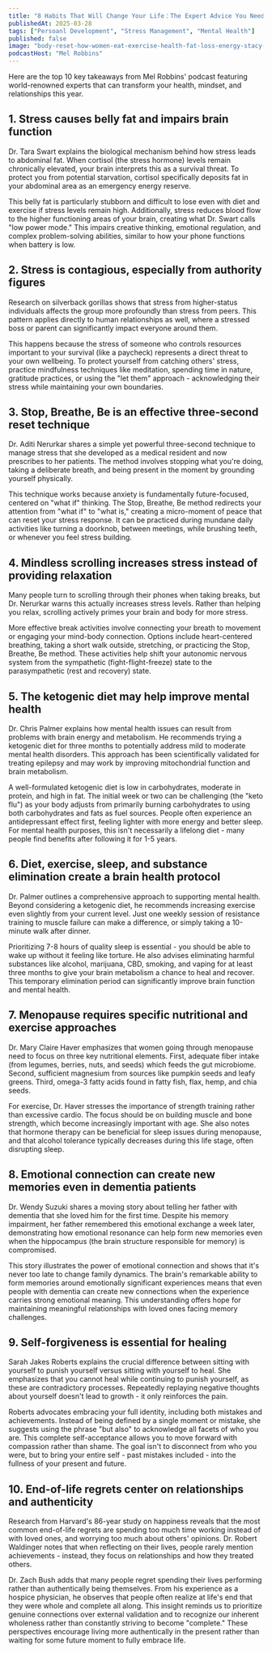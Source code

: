 ```yaml
---
title: "8 Habits That Will Change Your Life：The Expert Advice You Need This Year"
publishedAt: 2025-03-28
tags: ["Persoanl Development", "Stress Management", "Mental Health"]
published: false
image: "body-reset-how-women-eat-exercise-health-fat-loss-energy-stacy-sims.jpg"
podcastHost: "Mel Robbins"
---
```



<PodcastSummaryPageLayout frontmatter={frontmatter}>

Here are the top 10 key takeaways from Mel Robbins' podcast featuring world-renowned experts that can transform your health, mindset, and relationships this year.

## 1. Stress causes belly fat and impairs brain function

Dr. Tara Swart explains the biological mechanism behind how stress leads to abdominal fat. When cortisol (the stress hormone) levels remain chronically elevated, your brain interprets this as a survival threat. To protect you from potential starvation, cortisol specifically deposits fat in your abdominal area as an emergency energy reserve.

This belly fat is particularly stubborn and difficult to lose even with diet and exercise if stress levels remain high. Additionally, stress reduces blood flow to the higher functioning areas of your brain, creating what Dr. Swart calls "low power mode." This impairs creative thinking, emotional regulation, and complex problem-solving abilities, similar to how your phone functions when battery is low.

## 2. Stress is contagious, especially from authority figures

Research on silverback gorillas shows that stress from higher-status individuals affects the group more profoundly than stress from peers. This pattern applies directly to human relationships as well, where a stressed boss or parent can significantly impact everyone around them.

This happens because the stress of someone who controls resources important to your survival (like a paycheck) represents a direct threat to your own wellbeing. To protect yourself from catching others' stress, practice mindfulness techniques like meditation, spending time in nature, gratitude practices, or using the "let them" approach - acknowledging their stress while maintaining your own boundaries.

## 3. Stop, Breathe, Be is an effective three-second reset technique

Dr. Aditi Nerurkar shares a simple yet powerful three-second technique to manage stress that she developed as a medical resident and now prescribes to her patients. The method involves stopping what you're doing, taking a deliberate breath, and being present in the moment by grounding yourself physically.

This technique works because anxiety is fundamentally future-focused, centered on "what if" thinking. The Stop, Breathe, Be method redirects your attention from "what if" to "what is," creating a micro-moment of peace that can reset your stress response. It can be practiced during mundane daily activities like turning a doorknob, between meetings, while brushing teeth, or whenever you feel stress building.

## 4. Mindless scrolling increases stress instead of providing relaxation

Many people turn to scrolling through their phones when taking breaks, but Dr. Nerurkar warns this actually increases stress levels. Rather than helping you relax, scrolling actively primes your brain and body for more stress.

More effective break activities involve connecting your breath to movement or engaging your mind-body connection. Options include heart-centered breathing, taking a short walk outside, stretching, or practicing the Stop, Breathe, Be method. These activities help shift your autonomic nervous system from the sympathetic (fight-flight-freeze) state to the parasympathetic (rest and recovery) state.

## 5. The ketogenic diet may help improve mental health

Dr. Chris Palmer explains how mental health issues can result from problems with brain energy and metabolism. He recommends trying a ketogenic diet for three months to potentially address mild to moderate mental health disorders. This approach has been scientifically validated for treating epilepsy and may work by improving mitochondrial function and brain metabolism.

A well-formulated ketogenic diet is low in carbohydrates, moderate in protein, and high in fat. The initial week or two can be challenging (the "keto flu") as your body adjusts from primarily burning carbohydrates to using both carbohydrates and fats as fuel sources. People often experience an antidepressant effect first, feeling lighter with more energy and better sleep. For mental health purposes, this isn't necessarily a lifelong diet - many people find benefits after following it for 1-5 years.

## 6. Diet, exercise, sleep, and substance elimination create a brain health protocol

Dr. Palmer outlines a comprehensive approach to supporting mental health. Beyond considering a ketogenic diet, he recommends increasing exercise even slightly from your current level. Just one weekly session of resistance training to muscle failure can make a difference, or simply taking a 10-minute walk after dinner.

Prioritizing 7-8 hours of quality sleep is essential - you should be able to wake up without it feeling like torture. He also advises eliminating harmful substances like alcohol, marijuana, CBD, smoking, and vaping for at least three months to give your brain metabolism a chance to heal and recover. This temporary elimination period can significantly improve brain function and mental health.

## 7. Menopause requires specific nutritional and exercise approaches

Dr. Mary Claire Haver emphasizes that women going through menopause need to focus on three key nutritional elements. First, adequate fiber intake (from legumes, berries, nuts, and seeds) which feeds the gut microbiome. Second, sufficient magnesium from sources like pumpkin seeds and leafy greens. Third, omega-3 fatty acids found in fatty fish, flax, hemp, and chia seeds.

For exercise, Dr. Haver stresses the importance of strength training rather than excessive cardio. The focus should be on building muscle and bone strength, which become increasingly important with age. She also notes that hormone therapy can be beneficial for sleep issues during menopause, and that alcohol tolerance typically decreases during this life stage, often disrupting sleep.

## 8. Emotional connection can create new memories even in dementia patients

Dr. Wendy Suzuki shares a moving story about telling her father with dementia that she loved him for the first time. Despite his memory impairment, her father remembered this emotional exchange a week later, demonstrating how emotional resonance can help form new memories even when the hippocampus (the brain structure responsible for memory) is compromised.

This story illustrates the power of emotional connection and shows that it's never too late to change family dynamics. The brain's remarkable ability to form memories around emotionally significant experiences means that even people with dementia can create new connections when the experience carries strong emotional meaning. This understanding offers hope for maintaining meaningful relationships with loved ones facing memory challenges.

## 9. Self-forgiveness is essential for healing

Sarah Jakes Roberts explains the crucial difference between sitting with yourself to punish yourself versus sitting with yourself to heal. She emphasizes that you cannot heal while continuing to punish yourself, as these are contradictory processes. Repeatedly replaying negative thoughts about yourself doesn't lead to growth - it only reinforces the pain.

Roberts advocates embracing your full identity, including both mistakes and achievements. Instead of being defined by a single moment or mistake, she suggests using the phrase "but also" to acknowledge all facets of who you are. This complete self-acceptance allows you to move forward with compassion rather than shame. The goal isn't to disconnect from who you were, but to bring your entire self - past mistakes included - into the fullness of your present and future.

## 10. End-of-life regrets center on relationships and authenticity

Research from Harvard's 86-year study on happiness reveals that the most common end-of-life regrets are spending too much time working instead of with loved ones, and worrying too much about others' opinions. Dr. Robert Waldinger notes that when reflecting on their lives, people rarely mention achievements - instead, they focus on relationships and how they treated others.

Dr. Zach Bush adds that many people regret spending their lives performing rather than authentically being themselves. From his experience as a hospice physician, he observes that people often realize at life's end that they were whole and complete all along. This insight reminds us to prioritize genuine connections over external validation and to recognize our inherent wholeness rather than constantly striving to become "complete." These perspectives encourage living more authentically in the present rather than waiting for some future moment to fully embrace life.

</PodcastSummaryPageLayout>
